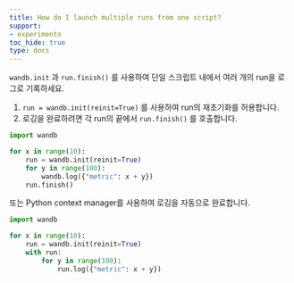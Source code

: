 ```yaml
---
title: How do I launch multiple runs from one script?
support:
- experiments
toc_hide: true
type: docs
---
```


`wandb.init` 과 `run.finish()` 를 사용하여 단일 스크립트 내에서 여러 개의 run을 로그로 기록하세요.

1. `run = wandb.init(reinit=True)` 를 사용하여 run의 재초기화를 허용합니다.
2. 로깅을 완료하려면 각 run의 끝에서 `run.finish()` 를 호출합니다.

```python
import wandb

for x in range(10):
    run = wandb.init(reinit=True)
    for y in range(100):
        wandb.log({"metric": x + y})
    run.finish()
```

또는 Python context manager를 사용하여 로깅을 자동으로 완료합니다.

```python
import wandb

for x in range(10):
    run = wandb.init(reinit=True)
    with run:
        for y in range(100):
            run.log({"metric": x + y})
```